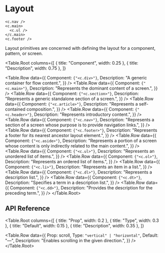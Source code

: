 # Layout

```tsx
<c.nav />
<c.main>
  <c.ul />
</c.main>
<c.footer />
```

Layout primitives are concerned with defining the layout for a component, pattern, or screen.

<Table.Root
  columns={[
    { title: "Component", width: 0.25 },
    { title: "Description", width: 0.75 },
  ]}
>
  <Table.Row
    data={{
      Component: <code>{"<c.div>"}</code>,
      Description: "A generic container for flow content.",
    }}
  />
  <Table.Row
    data={{
      Component: <code>{"<c.main>"}</code>,
      Description: "Represents the dominant content of a screen.",
    }}
  />
  <Table.Row
    data={{
      Component: <code>{"<c.section>"}</code>,
      Description: "Represents a generic standalone section of a screen.",
    }}
  />
  <Table.Row
    data={{
      Component: <code>{"<c.article>"}</code>,
      Description: "Represents a self-contained composition.",
    }}
  />
  <Table.Row
    data={{
      Component: <code>{"<c.header>"}</code>,
      Description: "Represents introductory content.",
    }}
  />
  <Table.Row
    data={{
      Component: <code>{"<c.nav>"}</code>,
      Description:
        "Represents a section of a screen whose purpose is to provide navigation links.",
    }}
  />
  <Table.Row
    data={{
      Component: <code>{"<c.footer>"}</code>,
      Description:
        "Represents a footer for its nearest ancestor layout element.",
    }}
  />
  <Table.Row
    data={{
      Component: <code>{"<c.aside>"}</code>,
      Description:
        "Represents a portion of a screen whose content is only indirectly related to the main content.",
    }}
  />
  <Table.Row
    data={{
      Component: <code>{"<c.ul>"}</code>,
      Description: "Represents an unordered list of items.",
    }}
  />
  <Table.Row
    data={{
      Component: <code>{"<c.ol>"}</code>,
      Description: "Represents an ordered list of items.",
    }}
  />
  <Table.Row
    data={{
      Component: <code>{"<c.li>"}</code>,
      Description: "Represents an item in a list.",
    }}
  />
  <Table.Row
    data={{
      Component: <code>{"<c.dl>"}</code>,
      Description: "Represents a description list.",
    }}
  />
  <Table.Row
    data={{
      Component: <code>{"<c.dt>"}</code>,
      Description: "Specifies a term in a description list.",
    }}
  />
  <Table.Row
    data={{
      Component: <code>{"<c.dd>"}</code>,
      Description: "Provides the description for the preceding term.",
    }}
  />
</Table.Root>

## API Reference

<Table.Root
  columns={[
    { title: "Prop", width: 0.2 },
    { title: "Type", width: 0.3 },
    { title: "Default", width: 0.15 },
    { title: "Description", width: 0.35 },
  ]}
>
  <Table.Row
    data={{
      Prop: <Prop>scroll</Prop>,
      Type: <code>"vertical" | "horizontal"</code>,
      Default: "—",
      Description: "Enables scrolling in the given direction.",
    }}
  />
</Table.Root>
